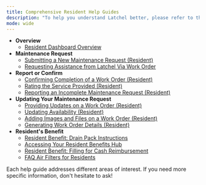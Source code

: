 ---
title: Comprehensive Resident Help Guides
description: "To help you understand Latchel better, please refer to these guides:"
mode: wide
---
* **Overview**
    * [Resident Dashboard Overview](/s/topic/0TO5e000000h9wrGAA/Resident-Dashboard-Overview)
 
* **Maintenance Request**
    * [Submitting a New Maintenance Request (Resident)](/s/topic/0TO5e000000h9wrGAA/How-can-a-Resident-Submit-a-Maintenance-Request)
    * [Requesting Assistance from Latchel Via Work Order](/s/topic/0TO5e000000h9wrGAA/Requesting-Assistance-from-Latchel-Via-Work-Order)
 
* **Report or Confirm**
    * [Confirming Completion of a Work Order (Resident)](/s/topic/0TO5e000000h9wrGAA/How-can-a-Resident-Confirm-Completion-of-a-Work-Order)
    * [Rating the Service Provided (Resident)](/s/topic/0TO5e000000h9wrGAA/Rating-Completed-Maintenance-Request-Service)
    * [Reporting an Incomplete Maintenance Request (Resident)](/s/topic/0TO5e000000h9wrGAA/How-can-a-Resident-Report-an-Incomplete-Request)
 
* **Updating Your Maintenance Request**
    * [Providing Updates on a Work Order (Resident)](/s/topic/0TO5e000000h9wrGAA/How-can-a-Resident-View-or-Update-Work-Orders)
    * [Updating Availability (Resident)](/s/topic/0TO5e000000h9wqGAA/How-to-Update-the-Resident-s-Availability)
    * [Adding Images and Files on a Work Order (Resident)](/s/topic/0TO5e000000h9wrGAA/How-can-a-Resident-Add-Images-and-Files-on-a-Work-Order)
    * [Generating Work Order Details (Resident)](/s/topic/0TO5e000000h9wrGAA/How-can-a-Resident-Generate-Work-Order-Details-in-PDF)
 
* **Resident's Benefit**
    * [Resident Benefit: Drain Pack Instructions](/s/topic/0TO5e000000h9wrGAA/Resident-Benefit-Drain-Pack-Instructions)
    * [Accessing Your Resident Benefits Hub](/s/topic/0TO5e000000h9wrGAA/Accessing-Your-Resident-Benefits-Hub)
    * [Resident Benefit: Filling for Cash Reimbursement](/s/topic/0TO5e000000h9wrGAA/How-can-Residents-Submit-Benefits-Through-Latchel)
    * [FAQ Air Filters for Residents](/s/topic/0TO5e000000h9wrGAA/FAQ-Air-Filters-for-Residents)
<Note>
Each help guide addresses different areas of interest. If you need more specific information, don't hesitate to ask!
</Note>
